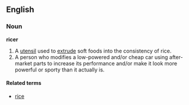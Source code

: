 ==English==
===Noun===
'''ricer'''

#A [[utensil]] used to [[extrude]] soft foods into the consistency of rice.
#A person who modifies a low-powered and/or cheap car using after-market parts to increase its performance and/or make it look more powerful or sporty than it actually is.

====Related terms====
*[[rice]]
